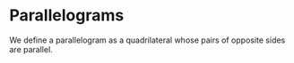 # Parallelograms

We define a parallelogram as a quadrilateral whose pairs of opposite sides are
parallel.